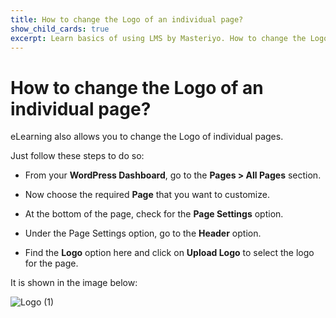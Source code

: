 ---
title: How to change the Logo of an individual page?
show_child_cards: true
excerpt: Learn basics of using LMS by Masteriyo. How to change the Logo of an individual page.
---

# How to change the Logo of an individual page?

eLearning also allows you to change the Logo of individual pages.

Just follow these steps to do so:

- From your **WordPress Dashboard**, go to the **Pages > All Pages** section.

- Now choose the required **Page** that you want to customize.

- At the bottom of the page, check for the **Page Settings** option.

- Under the Page Settings option, go to the **Header** option.

- Find the **Logo** option here and click on **Upload Logo** to select the logo for the page.

It is shown in the image below:

![Logo (1)](https://user-images.githubusercontent.com/109593521/183599188-372fd1c8-b363-4710-bc29-f1a2a91c1dbd.png)

